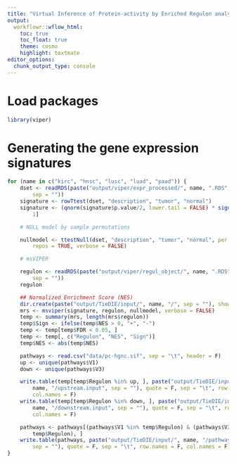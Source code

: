 ```yaml
---
title: "Virtual Inference of Protein-activity by Enriched Regulon analysis (Master Regulator Analysis)"
output:
  workflowr::wflow_html:
    toc: true
    toc_float: true
    theme: cosmo
    highlight: textmate
editor_options:
  chunk_output_type: console
---
```


# Load packages
```r
library(viper)
```

# Generating the gene expression signatures
```r
for (name in c("kirc", "hnsc", "lusc", "luad", "paad")) {
    dset <- readRDS(paste("output/viper/expr_processed/", name, ".RDS",
        sep = ""))
    signature <- rowTtest(dset, "description", "tumor", "normal")
    signature <- (qnorm(signature$p.value/2, lower.tail = FALSE) * sign(signature$statistic))[,
        1]

    # NULL model by sample permutations

    nullmodel <- ttestNull(dset, "description", "tumor", "normal", per = 1000,
        repos = TRUE, verbose = FALSE)

    # msVIPER

    regulon <- readRDS(paste("output/viper/regul_object/", name, ".RDS",
        sep = ""))
    regulon

    ## Normalized Enrichment Score (NES)
    dir.create(paste("output/TieDIE/input/", name, "/", sep = ""), showWarnings = FALSE)
    mrs <- msviper(signature, regulon, nullmodel, verbose = FALSE)
    temp <- summary(mrs, length(mrs$regulon))
    temp$Sign <- ifelse(temp$NES > 0, "+", "-")
    temp <- temp[temp$FDR < 0.05, ]
    temp <- temp[, c("Regulon", "NES", "Sign")]
    temp$NES <- abs(temp$NES)

    pathways <- read.csv("data/pc-hgnc.sif", sep = "\t", header = F)
    up <- unique(pathways$V1)
    down <- unique(pathways$V3)

    write.table(temp[temp$Regulon %in% up, ], paste("output/TieDIE/input/",
        name, "/upstream.input", sep = ""), quote = F, sep = "\t", row.names = F,
        col.names = F)
    write.table(temp[temp$Regulon %in% down, ], paste("output/TieDIE/input/",
        name, "/downstream.input", sep = ""), quote = F, sep = "\t", row.names = F,
        col.names = F)

    pathways <- pathways[(pathways$V1 %in% temp$Regulon) & (pathways$V3 %in%
        temp$Regulon), ]
    write.table(pathways, paste("output/TieDIE/input/", name, "/pathway.sif",
        sep = ""), quote = F, sep = "\t", row.names = F, col.names = F)
}
```
